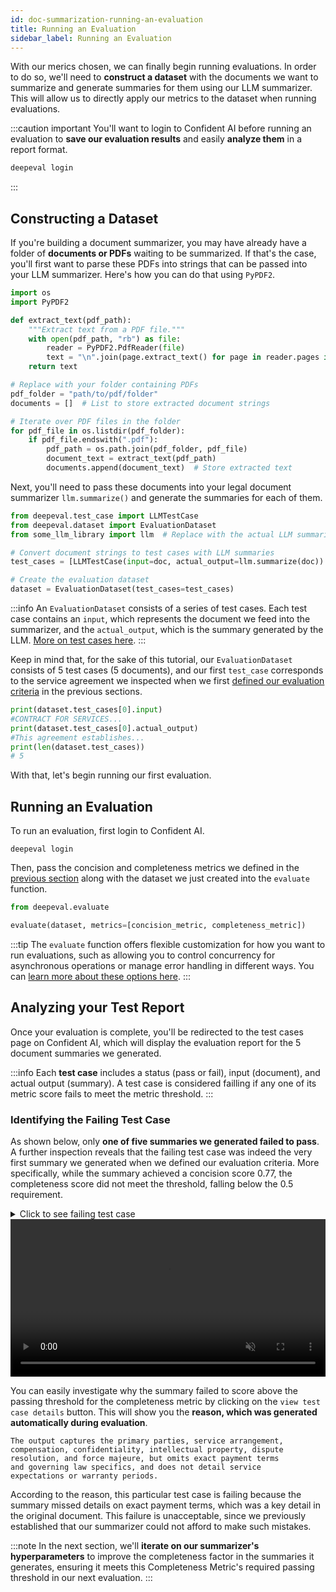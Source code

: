 ```yaml
---
id: doc-summarization-running-an-evaluation
title: Running an Evaluation
sidebar_label: Running an Evaluation
---
```


With our merics chosen, we can finally begin running evaluations. In order to do so, we'll need to **construct a dataset** with the documents we want to summarize and generate summaries for them using our LLM summarizer. This will allow us to directly apply our metrics to the dataset when running evaluations.

:::caution important
You'll want to login to Confident AI before running an evaluation to **save our evaluation results** and easily **analyze them** in a report format.

```python
deepeval login
```

:::

## Constructing a Dataset

If you're building a document summarizer, you may have already have a folder of **documents or PDFs** waiting to be summarized. If that's the case, you'll first want to parse these PDFs into strings that can be passed into your LLM summarizer. Here's how you can do that using `PyPDF2`.

```python
import os
import PyPDF2

def extract_text(pdf_path):
    """Extract text from a PDF file."""
    with open(pdf_path, "rb") as file:
        reader = PyPDF2.PdfReader(file)
        text = "\n".join(page.extract_text() for page in reader.pages if page.extract_text())
    return text

# Replace with your folder containing PDFs
pdf_folder = "path/to/pdf/folder"
documents = []  # List to store extracted document strings

# Iterate over PDF files in the folder
for pdf_file in os.listdir(pdf_folder):
    if pdf_file.endswith(".pdf"):
        pdf_path = os.path.join(pdf_folder, pdf_file)
        document_text = extract_text(pdf_path)
        documents.append(document_text)  # Store extracted text
```

Next, you'll need to pass these documents into your legal document summarizer `llm.summarize()` and generate the summaries for each of them.

```python
from deepeval.test_case import LLMTestCase
from deepeval.dataset import EvaluationDataset
from some_llm_library import llm  # Replace with the actual LLM summarizer

# Convert document strings to test cases with LLM summaries
test_cases = [LLMTestCase(input=doc, actual_output=llm.summarize(doc)) for doc in documents]

# Create the evaluation dataset
dataset = EvaluationDataset(test_cases=test_cases)
```

:::info
An `EvaluationDataset` consists of a series of test cases. Each test case contains an `input`, which represents the document we feed into the summarizer, and the `actual_output`, which is the summary generated by the LLM. [More on test cases here](/docs/evaluation-test-cases).
:::

Keep in mind that, for the sake of this tutorial, our `EvaluationDataset` consists of 5 test cases (5 documents), and our first `test_case` corresponds to the service agreement we inspected when we first [defined our evaluation criteria](legal-doc-summarizer-defining-a-summarization-criteria) in the previous sections.

```python
print(dataset.test_cases[0].input)
#CONTRACT FOR SERVICES...
print(dataset.test_cases[0].actual_output)
#This agreement establishes...
print(len(dataset.test_cases))
# 5
```

With that, let's begin running our first evaluation.

## Running an Evaluation

To run an evaluation, first login to Confident AI.

```
deepeval login
```

Then, pass the concision and completeness metrics we defined in the [previous section](legal-doc-summarizer-selecting-your-metrics) along with the dataset we just created into the `evaluate` function.

```python
from deepeval.evaluate

evaluate(dataset, metrics=[concision_metric, completeness_metric])
```

:::tip
The `evaluate` function offers flexible customization for how you want to run evaluations, such as allowing you to control concurrency for asynchronous operations or manage error handling in different ways. You can [learn more about these options here](#).
:::

## Analyzing your Test Report

Once your evaluation is complete, you'll be redirected to the test cases page on Confident AI, which will display the evaluation report for the 5 document summaries we generated.

:::info
Each **test case** includes a status (pass or fail), input (document), and actual output (summary). A test case is considered failling if any one of its metric score fails to meet the metric threshold.
:::

### Identifying the Failing Test Case

As shown below, only **one of five summaries we generated failed to pass**. A further inspection reveals that the failing test case was indeed the very first summary we generated when we defined our evaluation criteria. More specifically, while the summary achieved a concision score 0.77, the completeness score did not meet the threshold, falling below the 0.5 requirement.

<details><summary>Click to see failing test case</summary>
<p>

```python
failing_llm_test_case = LLMTestCase(
    input="""
        AGREEMENT FOR SOFTWARE DEVELOPMENT SERVICES

        This Agreement ("Agreement") is made and entered into as of February 1, 2025, by and between Acme Solutions, Inc., a corporation duly organized and existing under the laws of the State of Delaware, with its principal place of business at 123 Tech Lane, San Francisco, CA 94107 ("Provider"), and BetaCorp LLC, a limited liability company duly organized and existing under the laws of the State of New York, with its principal place of business at 456 Business Street, New York, NY 10001 ("Client").

        WHEREAS, Provider is engaged in the business of software development and consulting, specializing in the design, implementation, and maintenance of custom technology solutions;

        WHEREAS, Client desires to engage Provider to perform software development and consulting services as outlined in this Agreement;

        NOW, THEREFORE, in consideration of the mutual covenants and promises set forth herein, the parties agree as follows:

        1. SERVICES
        Provider agrees to develop, test, and deploy software solutions tailored to Client’s business needs as detailed in Exhibit A. Provider shall follow industry best practices and deliver work in accordance with the project timeline outlined therein. Any modifications or additional services requested by Client shall require a written change order, subject to additional fees and revised timelines.

        Provider shall use commercially reasonable efforts to ensure that all deliverables are free of defects and meet the functional requirements agreed upon by both parties. Provider shall conduct periodic progress updates and report to Client at regular intervals throughout the engagement.

        2. COMPENSATION
        Client agrees to compensate Provider for the services rendered under this Agreement in the total amount of Fifty Thousand Dollars ($50,000). Payment shall be made in five (5) equal monthly installments of Ten Thousand Dollars ($10,000) each, payable on the first day of each month, beginning February 1, 2025, and concluding June 1, 2025.

        In the event that additional work is required beyond the scope defined in Exhibit A, such work shall be billed at a rate of One Hundred Fifty Dollars ($150) per hour unless otherwise agreed in writing.

        Failure to make timely payments may result in suspension of services until outstanding amounts are paid. If payments remain unpaid for more than thirty (30) days, a late fee of 1.5% per month shall be applied to any overdue amount.

        3. INTELLECTUAL PROPERTY
        All software, documentation, source code, and other materials produced under this Agreement shall be the exclusive property of Client. Provider agrees that all deliverables created shall be considered work-for-hire as defined under U.S. copyright law, and all rights shall be assigned to Client upon full payment.

        Provider retains no rights to reuse, resell, or otherwise distribute any software developed under this Agreement unless explicitly authorized by Client in writing. Provider agrees not to use any proprietary Client materials for any purpose outside the scope of this Agreement.

        4. CONFIDENTIALITY
        Both parties acknowledge that during the term of this Agreement, they may have access to confidential and proprietary information. Each party agrees to maintain the confidentiality of such information and not disclose it to third parties without prior written consent.

        Confidential information shall include but is not limited to trade secrets, business strategies, technical specifications, and any other non-public information. The obligations under this section shall survive the termination of this Agreement for a period of five (5) years.

        5. WARRANTIES AND REPRESENTATIONS
        Provider warrants that all services performed shall be carried out in a professional manner, consistent with industry standards. Provider further warrants that all software developed under this Agreement shall be free from material defects and shall perform substantially as specified for a period of ninety (90) days following delivery.

        Client acknowledges that software development is inherently complex, and Provider does not warrant that the software will be completely error-free. However, Provider agrees to remedy any material defects reported within the warranty period at no additional cost.

        6. TERM AND TERMINATION
        This Agreement shall commence on February 1, 2025, and continue through August 1, 2025, unless extended or terminated earlier under the provisions herein. Either party may terminate this Agreement upon thirty (30) days' written notice to the other party in the event of a material breach, provided that the breaching party fails to cure such breach within fifteen (15) days of written notice.

        Upon termination, Client shall pay Provider for all services rendered and work completed up to the effective date of termination. If termination occurs prior to the delivery of the final product, Client shall compensate Provider based on the percentage of work completed.

        7. LIABILITY LIMITATIONS
        In no event shall either party be liable for any indirect, incidental, special, or consequential damages arising from this Agreement, including but not limited to lost profits, data loss, or business interruption, even if advised of the possibility of such damages.

        Provider's total aggregate liability under this Agreement shall not exceed the total fees paid by Client to Provider under this Agreement.

        8. INDEMNIFICATION
        Each party shall indemnify, defend, and hold harmless the other party and its respective officers, directors, employees, and agents from and against any claims, liabilities, damages, and expenses arising from any negligent act, omission, or breach of this Agreement.

        Client agrees to indemnify Provider against any claims related to the use of the software in production, except where such claims arise from defects introduced by Provider.

        9. FORCE MAJEURE
        Neither party shall be liable for any failure or delay in performance under this Agreement due to causes beyond its reasonable control, including but not limited to acts of God, natural disasters, war, terrorism, government regulations, labor disputes, or power failures.

        10. DISPUTE RESOLUTION
        In the event of a dispute arising from this Agreement, the parties agree to first attempt resolution through good-faith negotiations. If a resolution cannot be reached within thirty (30) days, the dispute shall be resolved through binding arbitration conducted in the State of California in accordance with the rules of the American Arbitration Association.

        11. GENERAL PROVISIONS
        a) Governing Law: This Agreement shall be governed by and construed in accordance with the laws of the State of California.
        b) Entire Agreement: This Agreement constitutes the entire understanding between the parties and supersedes all prior agreements, written or oral.
        c) Assignment: Neither party may assign or transfer its rights or obligations under this Agreement without the prior written consent of the other party.
        d) Notices: Any notices required under this Agreement shall be in writing and delivered to the respective party’s principal place of business.
        e) Severability: If any provision of this Agreement is found to be unenforceable, the remainder of the Agreement shall remain in full force and effect.

        IN WITNESS WHEREOF, the parties have executed this Agreement as of the Effective Date.

        Signed,

        Acme Solutions, Inc.
        By: __________________________
        Name: John Doe
        Title: CEO

        BetaCorp LLC
        By: __________________________
        Name: Jane Smith
        Title: Managing Partner
    """,
    actual_output="This agreement outlines a software development and consulting arrangement between Acme Solutions, Inc. and BetaCorp LLC. Acme Solutions will provide software services as defined in an exhibit, with work commencing on February 1, 2025, and lasting for a set period unless extended. Compensation is structured as multiple installments, with penalties for late payments mentioned but not detailed. The contract also covers confidentiality, stating that proprietary information must be protected. Intellectual property rights grant ownership to the client, though usage restrictions are not fully explained. Dispute resolution involves arbitration, but jurisdiction specifics are not included here. Liability limitations and termination clauses are covered, but details on service expectations, warranty periods, and potential penalties are not fully elaborated. The contract also references force majeure conditions. Overall, the agreement defines responsibilities, payment terms, and legal considerations, though some specifics on financial penalties, intellectual property nuances, and governing laws are not fully captured in this summary.",
)
```

</p>
</details>

<div
  style={{
    display: "flex",
    alignItems: "center",
    justifyContent: "center",
    marginBottom: "20px",
  }}
>
  <video width="100%" autoPlay loop muted playsInlines>
    <source
      src="https://confident-docs.s3.us-east-1.amazonaws.com/tutorial-legal-document-summarizer-ran-evaluation.mp4"
      type="video/mp4"
    />
  </video>
</div>

You can easily investigate why the summary failed to score above the passing threshold for the completeness metric by clicking on the `view test case details` button. This will show you the **reason, which was generated automatically during evaluation**.

```
The output captures the primary parties, service arrangement,
compensation, confidentiality, intellectual property, dispute
resolution, and force majeure, but omits exact payment terms
and governing law specifics, and does not detail service
expectations or warranty periods.
```

According to the reason, this particular test case is failing because the summary missed details on exact payment terms, which was a key detail in the original document. This failure is unacceptable, since we previously established that our summarizer could not afford to make such mistakes.

:::note
In the next section, we'll **iterate on our summarizer's hyperparameters** to improve the completeness factor in the summaries it generates, ensuring it meets this Completeness Metric's required passing threshold in our next evaluation.
:::
